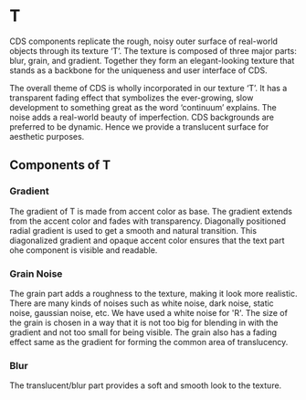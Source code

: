 
# T

CDS components replicate the rough, noisy outer surface of real-world objects through its texture ‘T’. The texture is composed of three major parts: blur, grain, and gradient.
Together they form an elegant-looking texture that stands as a backbone for the uniqueness and user interface of CDS.

The overall theme of CDS is wholly incorporated in our texture ‘T’.
It has a transparent fading effect that symbolizes the ever-growing, slow development to something great as the word ‘continuum’ explains.
The noise adds a real-world beauty of imperfection. CDS backgrounds are preferred to be dynamic. Hence we provide a translucent surface for aesthetic purposes.

<Texture />

## Components of T

### Gradient

The gradient of T is made from accent color as base. The gradient extends from the accent color and fades with transparency. Diagonally positioned radial gradient is used to get
a smooth and natural transition. This diagonalized gradient and opaque accent color ensures that the text part ohe component is visible and readable.

### Grain Noise

The grain part adds a roughness to the texture, making it look more realistic. There are many kinds of noises such as white noise, dark noise, static noise, gaussian noise, etc.
We have used a white noise for 'R'. The size of the grain is chosen in a way that it is not too big for blending in with the gradient and not too small for being visible.
The grain also has a fading effect same as the gradient for forming the common area of translucency.

<Noise />

### Blur

The translucent/blur part provides a soft and smooth look to the texture.
